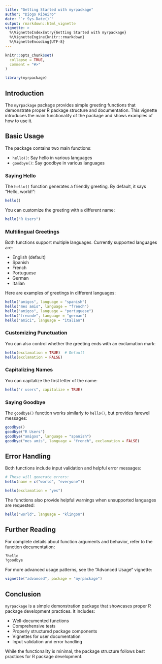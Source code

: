 ```yaml
---
title: "Getting Started with myrpackage"
author: "Diogo Ribeiro"
date: "`r Sys.Date()`"
output: rmarkdown::html_vignette
vignette: >
  %\VignetteIndexEntry{Getting Started with myrpackage}
  %\VignetteEngine{knitr::rmarkdown}
  %\VignetteEncoding{UTF-8}
---
```


```r
knitr::opts_chunk$set(
  collapse = TRUE,
  comment = "#>"
)
```

```r
library(myrpackage)
```

## Introduction

The `myrpackage` package provides simple greeting functions that demonstrate proper R package structure and documentation. This vignette introduces the main functionality of the package and shows examples of how to use it.

## Basic Usage

The package contains two main functions:

- `hello()`: Say hello in various languages
- `goodbye()`: Say goodbye in various languages

### Saying Hello

The `hello()` function generates a friendly greeting. By default, it says "Hello, world!":

```r
hello()
```

You can customize the greeting with a different name:

```r
hello("R Users")
```

### Multilingual Greetings

Both functions support multiple languages. Currently supported languages are:

- English (default)
- Spanish
- French
- Portuguese
- German
- Italian

Here are examples of greetings in different languages:

```r
hello("amigos", language = "spanish")
hello("mes amis", language = "french")
hello("amigos", language = "portuguese")
hello("freunde", language = "german")
hello("amici", language = "italian")
```

### Customizing Punctuation

You can also control whether the greeting ends with an exclamation mark:

```r
hello(exclamation = TRUE)  # Default
hello(exclamation = FALSE)
```

### Capitalizing Names

You can capitalize the first letter of the name:

```r
hello("r users", capitalize = TRUE)
```

### Saying Goodbye

The `goodbye()` function works similarly to `hello()`, but provides farewell messages:

```r
goodbye()
goodbye("R Users")
goodbye("amigos", language = "spanish")
goodbye("mes amis", language = "french", exclamation = FALSE)
```

## Error Handling

Both functions include input validation and helpful error messages:

```r
# These will generate errors:
hello(name = c("world", "everyone"))
```

```r
hello(exclamation = "yes")
```

The functions also provide helpful warnings when unsupported languages are requested:

```r
hello("world", language = "klingon")
```

## Further Reading

For complete details about function arguments and behavior, refer to the function documentation:

```r
?hello
?goodbye
```

For more advanced usage patterns, see the "Advanced Usage" vignette:

```r
vignette("advanced", package = "myrpackage")
```

## Conclusion

`myrpackage` is a simple demonstration package that showcases proper R package development practices. It includes:

- Well-documented functions
- Comprehensive tests
- Properly structured package components
- Vignettes for user documentation
- Input validation and error handling

While the functionality is minimal, the package structure follows best practices for R package development.
